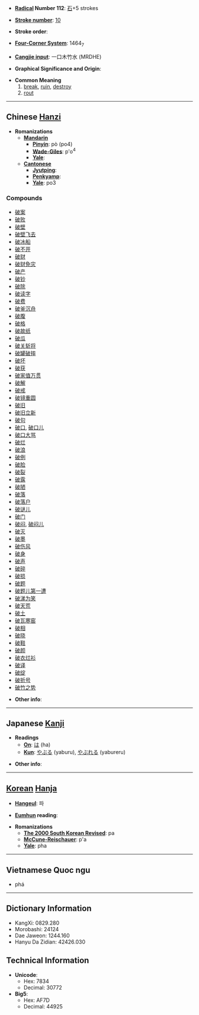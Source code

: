 * '''[[Wiktionary:Chinese radical index| Radical]] Number 112''': [[Wiktionary:Chinese radical index 石|石]]+5 strokes

* '''[[Wiktionary:Chinese total strokes index|Stroke number]]''': [[Wiktionary:Chinese total strokes index 10|10]]

* '''Stroke order''': 

* '''[[Wiktionary:Chinese four corner index|Four-Corner System]]''': 1464<sub>7</sub>

* '''[[Wiktionary:Chinese Cangjie index|Cangjie input]]''': 一口木竹水 (MRDHE)

* '''Graphical Significance and Origin''': 

* '''Common Meaning'''
*# [[break]], [[ruin]], [[destroy]]
*# [[rout]]

----

== Chinese [[Hanzi]] ==

* '''Romanizations'''
** '''[[Mandarin]]'''
*** '''[[Pinyin]]''': pò (po4)
*** '''[[Wade-Giles]]''': p'o<sup>4</sup>
*** '''[[Yale]]''': 
** '''[[Cantonese]]'''
*** '''[[Jyutping]]''':
*** '''[[Penkyamp]]''': 
*** '''[[Yale]]''': po3

===Compounds===
*[[破案]]
*[[破败]]
*[[破壁]]
*[[破壁飞去]]
*[[破冰船]]
*[[破不开]]
*[[破财]]
*[[破财免灾]]
*[[破产]]
*[[破钞]]
*[[破除]]
*[[破读字]]
*[[破费]]
*[[破釜沉舟]]
*[[破腹]]
*[[破格]]
*[[破故纸]]
*[[破瓜]]
*[[破关斩将]]
*[[破罐破摔]]
*[[破坏]]
*[[破获]]
*[[破家值万贯]]
*[[破解]]
*[[破戒]]
*[[破镜重圆]]
*[[破旧]]
*[[破旧立新]]
*[[破句]]
*[[破口]], [[破口儿]]
*[[破口大骂]]
*[[破烂]]
*[[破浪]]
*[[破例]]
*[[破脸]]
*[[破裂]]
*[[破露]]
*[[破陋]]
*[[破落]]
*[[破落户]]
*[[破谜儿]]
*[[破门]]
*[[破闷]], [[破闷儿]]
*[[破灭]]
*[[破墨]]
*[[破伤风]]
*[[破身]]
*[[破声]]
*[[破碎]]
*[[破损]]
*[[破题]]
*[[破题儿第一遭]]
*[[破涕为笑]]
*[[破天荒]]
*[[破土]]
*[[破瓦寒窑]]
*[[破相]]
*[[破晓]]
*[[破鞋]]
*[[破颜]]
*[[破衣烂衫]]
*[[破译]]
*[[破绽]]
*[[破折号]]
*[[破竹之势]]

* '''Other info''': 

----

== Japanese [[Kanji]] ==

* '''Readings'''
** '''[[On]]''': [[は]] (ha)
** '''[[Kun]]''': [[やぶる]] (yaburu), [[やぶれる]] (yabureru)

* '''Other info''':  

----

== [[Korean]] [[Hanja]] ==

* '''[[Hangeul]]''': 파

* '''[[Eumhun]] reading''': 

* '''Romanizations'''
** '''[[The 2000 South Korean Revised Romanization|The 2000 South Korean Revised]]''': pa
** '''[[McCune-Reischauer]]''': p'a
** '''[[Yale]]''': pha

----
==Vietnamese Quoc ngu==

*phá

----

== Dictionary Information ==

* KangXi: 0829.280
* Morobashi: 24124
* Dae Jaweon: 1244.160
* Hanyu Da Zidian: 42426.030

== Technical Information ==

* '''Unicode''':
** Hex: 7834
** Decimal: 30772
* '''Big5''':
** Hex: AF7D
** Decimal: 44925